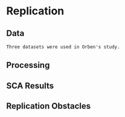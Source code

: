# Replication {#replication}

## Data

    Three datasets were used in Orben's study. 

## Processing

## SCA Results

## Replication Obstacles

